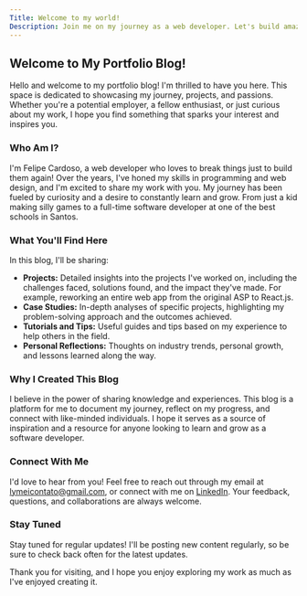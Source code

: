 ```yaml
---
Title: Welcome to my world!
Description: Join me on my journey as a web developer. Let's build amazing things together!
---
```


## Welcome to My Portfolio Blog!

Hello and welcome to my portfolio blog! I'm thrilled to have you here. This space is dedicated to showcasing my journey, projects, and passions. Whether you're a potential employer, a fellow enthusiast, or just curious about my work, I hope you find something that sparks your interest and inspires you.

### Who Am I?

I'm Felipe Cardoso, a web developer who loves to break things just to build them again! Over the years, I've honed my skills in programming and web design, and I'm excited to share my work with you. My journey has been fueled by curiosity and a desire to constantly learn and grow. From just a kid making silly games to a full-time software developer at one of the best schools in Santos.

### What You'll Find Here

In this blog, I'll be sharing:

- **Projects:** Detailed insights into the projects I've worked on, including the challenges faced, solutions found, and the impact they've made. For example, reworking an entire web app from the original ASP to React.js.
- **Case Studies:** In-depth analyses of specific projects, highlighting my problem-solving approach and the outcomes achieved.
- **Tutorials and Tips:** Useful guides and tips based on my experience to help others in the field.
- **Personal Reflections:** Thoughts on industry trends, personal growth, and lessons learned along the way.

### Why I Created This Blog

I believe in the power of sharing knowledge and experiences. This blog is a platform for me to document my journey, reflect on my progress, and connect with like-minded individuals. I hope it serves as a source of inspiration and a resource for anyone looking to learn and grow as a software developer.

### Connect With Me

I'd love to hear from you! Feel free to reach out through my email at [lymeicontato@gmail.com](mailto:lymeicontato@gmail.com), or connect with me on [LinkedIn](https://www.linkedin.com/in/imlymei/). Your feedback, questions, and collaborations are always welcome.

### Stay Tuned

Stay tuned for regular updates! I'll be posting new content regularly, so be sure to check back often for the latest updates.

Thank you for visiting, and I hope you enjoy exploring my work as much as I've enjoyed creating it.
